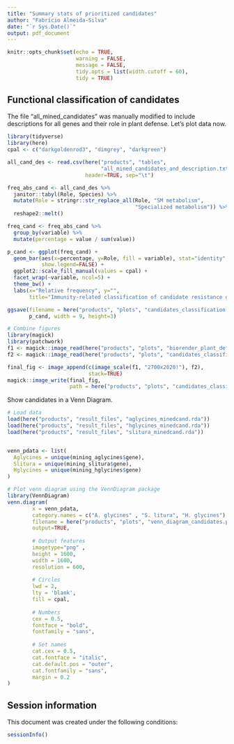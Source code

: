 ```yaml
---
title: "Summary stats of prioritized candidates"
author: "Fabrício Almeida-Silva"
date: "`r Sys.Date()`"
output: pdf_document
---
```


```r
knitr::opts_chunk$set(echo = TRUE,
                      warning = FALSE, 
                      message = FALSE,
                      tidy.opts = list(width.cutoff = 60),
                      tidy = TRUE)
```

## Functional classification of candidates

The file "all_mined_candidates" was manually modified to include descriptions for all genes and their role in plant defense. Let's plot data now.

```r
library(tidyverse)
library(here)
cpal <- c("darkgoldenrod3", "dimgrey", "darkgreen")

all_cand_des <- read.csv(here("products", "tables",
                              "all_mined_candidates_and_description.txt"),
                         header=TRUE, sep="\t")

freq_abs_cand <- all_cand_des %>%
  janitor::tabyl(Role, Species) %>%
  mutate(Role = stringr::str_replace_all(Role, "SM metabolism", 
                                         "Specialized metabolism")) %>%
  reshape2::melt()

freq_cand <- freq_abs_cand %>%
  group_by(variable) %>%
  mutate(percentage = value / sum(value))

p_cand <- ggplot(freq_cand) +
  geom_bar(aes(x=percentage, y=Role, fill = variable), stat="identity",
           show.legend=FALSE) +
  ggplot2::scale_fill_manual(values = cpal) +
  facet_wrap(~variable, ncol=5) +
  theme_bw() +
  labs(x="Relative frequency", y="",
       title="Immunity-related classification of candidate resistance genes per species")

ggsave(filename = here("products", "plots", "candidates_classification.png"),
       p_cand, width = 9, height=3)

# Combine figures
library(magick)
library(patchwork)
f1 <- magick::image_read(here("products", "plots", "biorender_plant_defense_to_pests.png"))
f2 <- magick::image_read(here("products", "plots", "candidates_classification.png"))

final_fig <- image_append(c(image_scale(f1, "2700x2020!"), f2), 
                          stack=TRUE)
magick::image_write(final_fig, 
                    path = here("products", "plots", "candidates_classification_final.png"))
```

Show candidates in a Venn Diagram.

```r
# Load data
load(here("products", "result_files", "aglycines_minedcand.rda"))
load(here("products", "result_files", "hglycines_minedcand.rda"))
load(here("products", "result_files", "slitura_minedcand.rda"))


venn_pdata <- list(
  Aglycines = unique(mining_aglycines$gene),
  Slitura = unique(mining_slitura$gene),
  Hglycines = unique(mining_hglycines$gene)
)

# Plot venn diagram using the VennDiagram package
library(VennDiagram)
venn.diagram(
        x = venn_pdata,
        category.names = c("A. glycines" , "S. litura", "H. glycines"),
        filename = here("products", "plots", "venn_diagram_candidates.png"),
        output=TRUE,
        
        # Output features
        imagetype="png" ,
        height = 1600, 
        width = 1600, 
        resolution = 600,
        
        # Circles
        lwd = 2,
        lty = 'blank',
        fill = cpal,
        
        # Numbers
        cex = 0.5,
        fontface = "bold",
        fontfamily = "sans",
        
        # Set names
        cat.cex = 0.5,
        cat.fontface = "italic",
        cat.default.pos = "outer",
        cat.fontfamily = "sans",
        margin = 0.2
)
```


## Session information

This document was created under the following conditions:

```r
sessionInfo()
```



